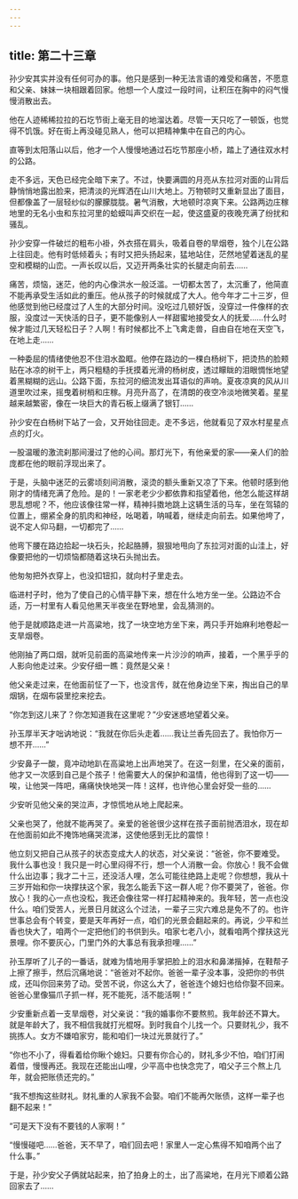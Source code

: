 ```yaml
---
---
---
```

title: 第二十三章
---

孙少安其实并没有任何可办的事。他只是感到一种无法言语的难受和痛苦，不愿意和父亲、妹妹一块相跟着回家。他想一个人度过一段时间，让积压在胸中的闷气慢慢消散出去。

他在人迹稀稀拉拉的石圪节街上毫无目的地溜达着。尽管一天只吃了一顿饭，也觉得不饥饿。好在街上再没碰见熟人，他可以把精神集中在自己的内心。

直等到太阳落山以后，他才一个人慢慢地通过石圪节那座小桥，踏上了通往双水村的公路。

走不多远，天色已经完全暗下来了。不过，快要满圆的月亮从东拉河对面的山背后静悄悄地露出脸来，把清淡的光辉洒在山川大地上。万物顿时又重新显出了面目，但都像盖了一层轻纱似的朦朦胧胧。暑气消散，大地顿时凉爽下来。公路两边庄稼地里的无名小虫和东拉河里的蛤蟆叫声交织在一起，使这盛夏的夜晚充满了纷扰和骚乱。

孙少安穿一件破烂的粗布小褂，外衣搭在肩头，吸着自卷的旱烟卷，独个儿在公路上往回走。他有时低倾着头；有时又把头扬起来，猛地站住，茫然地望着迷乱的星空和模糊的山峦。一声长叹以后，又迈开两条壮实的长腿走向前去……

痛苦，烦恼，迷茫，他的内心像洪水一般泛滥。一切都太苦了，太沉重了，他简直不能再承受生活如此的重压。他从孩子的时候就成了大人。他今年才二十三岁，但他感觉到他已经度过了人生的大部分时间。没吃过几顿好饭，没穿过一件像样的衣服，没度过一天快活的日子，更不能像别人一样甜蜜地接受女人的抚爱……什么时候才能过几天轻松日子？人啊！有时候都比不上飞禽走兽，自由自在地在天空飞，在地上走……

一种委屈的情绪使他忍不住泪水盈眶。他停在路边的一棵白杨树下，把烫热的脸颊贴在冰凉的树干上，两只粗糙的手抚摸着光滑的杨树皮，透过矇眬的泪眼惆怅地望着黑糊糊的远山。公路下面，东拉河的细流发出耳语似的声响。夏夜凉爽的风从川道里吹过来，摇曳着树梢和庄稼。月亮升高了，在清朗的夜空冷淡地微笑着。星星越来越繁密，像在一块巨大的青石板上缀满了银钉……

孙少安在白杨树下站了一会，又开始往回走。走不多远，他就看见了双水村星星点点的灯火。

一股温暖的激流刹那间漫过了他的心间。那灯光下，有他亲爱的家——亲人们的脸庞都在他的眼前浮现出来了。

于是，头脑中迷茫的云雾顷刻间消散，滚烫的额头重新又凉了下来。他顿时感到他刚才的情绪充满了危险。是的！一家老老少少都依靠和指望着他，他怎么能这样胡思乱想呢？不，他应该像往常一样，精神抖擞地跳上这辆生活的马车，坐在驾辕的位置上，绷紧全身的肌肉和神经，吆喝着，呐喊着，继续走向前去。如果他垮了，说不定人仰马翻，一切都完了……

他弯下腰在路边拾起一块石头，抡起胳膊，狠狠地甩向了东拉河对面的山洼上，好像要把他的一切烦恼都随着这块石头抛出去。

他匆匆把外衣穿上，也没扣钮扣，就向村子里走去。

临进村子时，他为了使自己的心情平静下来，想在什么地方坐一坐。公路边不合适，万一村里有人看见他黑天半夜坐在野地里，会乱猜测的。

他于是就顺路走进一片高粱地，找了一块空地方坐下来，两只手开始麻利地卷起一支旱烟卷。

他刚抽了两口烟，就听见前面的高粱地传来一片沙沙的响声，接着，一个黑乎乎的人影向他走过来。少安仔细一瞧：竟然是父亲！

他父亲走过来，在他面前怔了一下，也没言传，就在他身边坐下来，掏出自己的旱烟锅，在烟布袋里挖来挖去。

“你怎到这儿来了？你怎知道我在这里呢？”少安迷惑地望着父亲。

孙玉厚半天才咄讷地说：“我就在你后头走着……我让兰香先回去了。我怕你万一想不开……”

少安鼻子一酸，竟冲动地趴在高粱地上出声地哭了。在这一刻里，在父亲的面前，他才又一次感到自己是个孩子！他需要大人的保护和温情，他也得到了这一切——唉，让他哭一阵吧，痛痛快快地哭一阵！这样，也许他心里会好受一些的……

少安听见他父亲的哭泣声，才惊慌地从地上爬起来。

父亲也哭了，他就不能再哭了。亲爱的爸爸很少这样在孩子面前抛洒泪水，现在却在他面前如此不掩饰地痛哭流涕，这使他感到无比的震惊！

他立刻又把自己从孩子的状态变成大人的状态，对父亲说：“爸爸，你不要难受。我什么事也没！我只是一时心里闷得不行，想一个人消散一会。你放心！我不会做什么出边事；我才二十三，还没活人哩，怎么可能往绝路上走呢？你想想，我从十三岁开始和你一块撑扶这个家，我怎么能丢下这一群人呢？你不要哭了，爸爸。你放心！我的心一点也没松，我还会像往常一样打起精神来的。我年轻，苦一点也没什么。咱们受苦人，光景日月就这么个过法，一辈子三灾六难总是免不了的。也许世事总会有个转变，要是天年再好一点，咱们的光景会翻起来的。再说，少平和兰香也快大了，咱两个一定把他们的书供到头。咱家七老八小，就看咱两个撑扶这光景哩。你不要灰心，门里门外的大事总有我承担哩……”

孙玉厚听了儿子的一番话，就难为情地用手掌把脸上的泪水和鼻涕揩掉，在鞋帮子上擦了擦手，然后沉痛地说：“爸爸对不起你。爸爸一辈子没本事，没把你的书供成，还叫你回来劳了动。受苦不说，你这么大了，爸爸连个媳妇也给你娶不回来。爸爸心里像猫爪子抓一样，死不能死，活不能活啊！”

少安重新点着一支旱烟卷，对父亲说：“我的婚事你不要熬煎。我年龄还不算大。就是年龄大了，我不相信我就打光棍呀。到时我自个儿找一个。只要财礼少，我不挑拣人。女方不嫌咱家穷，能和咱们一块过光景就行了。”

“你也不小了，得看着给你瞅个媳妇。只要有你合心的，财礼多少不怕，咱们打闹着借，慢慢再还。我现在还能出山哩，少平高中也快念完了，咱父子三个熬上几年，就会把账债还完的。”

“我不想掏这些财礼。财礼重的人家我不会娶。咱们不能再欠账债，这样一辈子也翻不起来！”

“可是天下没有不要钱的人家啊！”

“慢慢碰吧……爸爸，天不早了，咱们回去吧！家里人一定心焦得不知咱两个出了什么事。”

于是，孙少安父子俩就站起来，拍了拍身上的土，出了高粱地，在月光下顺着公路回家去了……